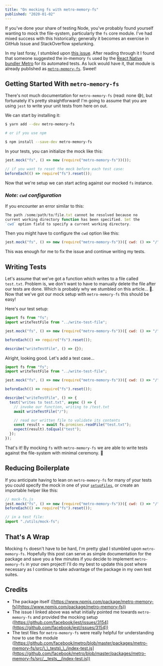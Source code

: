 ```yaml
---
title: "On mocking fs with metro-memory-fs"
published: "2020-01-02"
---
```


If you've done your share of testing Node, you've probably found yourself wanting to mock the file-system, particularly the `fs` core module. I've had mixed success with this historically; generally it becomes an exercise in GitHub Issue and StackOverflow spelunking.

In my last foray, I stumbled upon [this issue](https://github.com/facebook/jest/issues/3154). After reading through it I found that someone suggested the in-memory `fs` used by the [React Native bundler Metro](https://facebook.github.io/metro/) for its automated tests. As luck would have it, that module is already published as [`metro-memory-fs`](https://www.npmjs.com/package/metro-memory-fs). Sweet!

## Getting Started With `metro-memory-fs`

There's not much documentation for `metro-memory-fs` (read: none 😅), but fortunately it's pretty straightforward! I'm going to assume that you are using `jest` to write your unit tests from here on out.

We can start by installing it:

```bash
$ yarn add --dev metro-memory-fs

# or if you use npm

$ npm install --save-dev metro-memory-fs
```

In your tests, you can initialize the mock like this:

```js
jest.mock("fs", () => new (require("metro-memory-fs"))());

// if you want to reset the mock before each test case:
beforeEach(() => require("fs").reset());
```

Now that we're setup we can start acting against our mocked `fs` instance.

### _Note: `cwd` configuration_

If you encounter an error similar to this:

```js
The path /some/path/to/file.txt cannot be resolved because no
current working directory function has been specified. Set the
`cwd` option field to specify a current working directory.
```

Then you might have to configure the `cwd` option like this:

```js
jest.mock("fs", () => new (require("metro-memory-fs"))({ cwd: () => "/" }));
```

This was enough for me to fix the issue and continue writing my tests.

## Writing Tests

Let's assume that we've got a function which writes to a file called `test.txt`. Problem is, we don't want to have to manually delete the file after our tests are done. Which is probably why we stumbled on this article... 🤔. Now that we've got our mock setup with `metro-memory-fs` this should be easy!

Here's our test setup:

```js
import fs from "fs";
import writeTestFile from "../write-test-file";

jest.mock("fs", () => new (require("metro-memory-fs"))({ cwd: () => "/" }));

beforeEach(() => require("fs").reset());

describe("writeTestFile", () => {});
```

Alright, looking good. Let's add a test case...

```js
import fs from "fs";
import writeTestFile from "../write-test-file";

jest.mock("fs", () => new (require("metro-memory-fs"))({ cwd: () => "/" }));

beforeEach(() => require("fs").reset());

describe("writeTestFile", () => {
  test("writes to test.txt", async () => {
    // invoke our function, writing to /test.txt
    await writeTestFile("/");

    // read our written file to validate its contents
    const result = await fs.promises.readFile("test.txt");
    expect(result).toEqual("test");
  });
});
```

That's it! By mocking `fs` with `metro-memory-fs` we are able to write tests against the file-system with minimal ceremony. 🎉

## Reducing Boilerplate

If you anticipate having to lean on `metro-memory-fs` for many of your tests you could specify the mock in one of your [`setupFiles`](https://jestjs.io/docs/en/configuration#setupfiles-array), or create an importable helper like this:

```js
// mock-fs.js
jest.mock("fs", () => new (require("metro-memory-fs"))({ cwd: () => "/" }));
beforeEach(() => require("fs").reset());

// in a test file:
import "./utils/mock-fs";
```

## That's A Wrap

Mocking `fs` doesn't have to be hard, I'm pretty glad I stumbled upon `metro-memory-fs`. Hopefully this post can serve as simple documentation for the package and save you a few minutes if you decide to implement `metro-memory-fs` in your own project! I'll do my best to update this post where necessary as I continue to take advantage of the package in my own test suites.

## Credits

- The package itself ([https://www.npmjs.com/package/metro-memory-fs](https://www.npmjs.com/package/metro-memory-fs))
- The issue I linked above was what initially pointed me towards `metro-memory-fs` and provided the mocking setup ([https://github.com/facebook/jest/issues/3154](https://github.com/facebook/jest/issues/3154))
- The test files for `metro-memory-fs` were really helpful for understanding how to use the module ([https://github.com/facebook/metro/blob/master/packages/metro-memory-fs/src/\_\_tests\_\_/index-test.js](https://github.com/facebook/metro/blob/master/packages/metro-memory-fs/src/__tests__/index-test.js))
